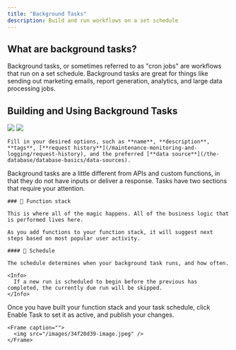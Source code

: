 ```yaml
---
title: "Background Tasks"
description: Build and run workflows on a set schedule
---
```


## What are background tasks?

Background tasks, or sometimes referred to as "cron jobs" are workflows that run on a set schedule. Background tasks are great for things like sending out marketing emails, report generation, analytics, and large data processing jobs.

## Building and Using Background Tasks

<Steps>
  <Step title="Click 'Tasks' in the left-hand menu to access your background tasks.">
    <Frame caption="">
      <img src="/images/e5aa9753-image.jpeg" />
    </Frame> 
  </Step>
  <Step title="Click '+ Add background task to create a new background task.">
    <Frame caption="">
      <img src="/images/aa1f4697-image.jpeg" />
    </Frame>

    Fill in your desired options, such as **name**, **description**, **tags**, [**request history**](/maintenance-monitoring-and-logging/request-history), and the preferred [**data source**](/the-database/database-basics/data-sources).
  </Step>
  <Step title="Build your background task.">
    Background tasks are a little different from APIs and custom functions, in that they do not have inputs or deliver a response. Tasks have two sections that require your attention.

    ### 🔄 Function stack

    This is where all of the magic happens. All of the business logic that is performed lives here.

    As you add functions to your function stack, it will suggest next steps based on most popular user activity.

    #### 📅 Schedule

    The schedule determines when your background task runs, and how often.

    <Info>
      If a new run is scheduled to begin before the previous has completed, the currently due run will be skipped.
    </Info>
  </Step>
  <Step title="Set your task to active.">
    Once you have built your function stack and your task schedule, click Enable Task to set it as active, and publish your changes.

    <Frame caption="">
      <img src="/images/34f20d39-image.jpeg" />
    </Frame>
  </Step>
</Steps>